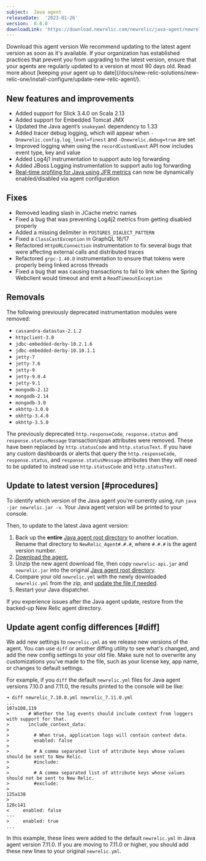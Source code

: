 ```yaml
---
subject:  Java agent
releaseDate:  '2023-01-26'
version:  8.0.0
downloadLink: 'https://download.newrelic.com/newrelic/java-agent/newrelic-agent/8.0.0/'
---
```

<ButtonGroup>
  <ButtonLink
    role="button"
    to="https://download.newrelic.com/newrelic/java-agent/newrelic-agent/8.0.0/"
    variant="primary"
  >
    Download this agent version
  </ButtonLink>
</ButtonGroup>

<Callout variant="important">
We recommend updating to the latest agent version as soon as it's available. If your organization has established practices that prevent you from upgrading to the latest version, ensure that your agents are regularly updated to a version at most 90 days old. Read more about [keeping your agent up to date](/docs/new-relic-solutions/new-relic-one/install-configure/update-new-relic-agent/).
</Callout>

## New features and improvements

- Added support for Slick 3.4.0 on Scala 2.13
- Added support for Embedded Tomcat JMX
- Updated the Java agent’s `snakeyaml` dependency to 1.33
- Added tracer debug logging, which will appear when `-Dnewrelic.config.log_level=finest` 
and `-Dnewrelic.debug=true` are set
- Improved logging when using the `recordCustomEvent` API now includes event type, key and value
- Added Log4j1 instrumentation to support auto log forwarding
- Added JBoss Logging instrumentation to support auto log forwarding
- [Real-time profiling for Java using JFR metrics](https://docs.newrelic.com/docs/apm/agents/java-agent/features/real-time-profiling-java-using-jfr-metrics/) can now be dynamically enabled/disabled via agent configuration

## Fixes

- Removed leading slash in JCache metric names
- Fixed a bug that was preventing Log4j2 metrics from getting disabled properly
- Added a missing delimiter in `POSTGRES_DIALECT_PATTERN`
- Fixed a `ClassCastException` in GraphQL 16/17
- Refactored `HttpURLConnection` instrumentation to fix several bugs that were affecting external calls and distributed traces
- Refactored `grpc-1.40.0` instrumentation to ensure that tokens were properly being linked across threads
- Fixed a bug that was causing transactions to fail to link when the Spring Webclient would timeout and emit a `ReadTimeoutException`

## Removals

The following previously deprecated instrumentation modules were removed:
- `cassandra-datastax-2.1.2`
- `httpclient-3.0`
- `jdbc-embedded-derby-10.2.1.6`
- `jdbc-embedded-derby-10.10.1.1`
- `jetty-7`
- `jetty-7.6`
- `jetty-9`
- `jetty-9.0.4`
- `jetty-9.1`
- `mongodb-2.12`
- `mongodb-2.14`
- `mongodb-3.0`
- `okhttp-3.0.0`
- `okhttp-3.4.0`
- `okhttp-3.5.0`

The previously deprecated `http.responseCode`, `response.status` and `response.statusMessage` transaction/span attributes were removed. These have been replaced by `http.statusCode` and `http.statusText`. If you have any custom dashboards or alerts that query the `http.responseCode`, `response.status`, and `response.statusMessage` attributes then they will need to be updated to instead use `http.statusCode` and `http.statusText`.

## Update to latest version [#procedures]

To identify which version of the Java agent you're currently using, run `java -jar newrelic.jar -v`. Your Java agent version will be printed to your console.

Then, to update to the latest Java agent version:

1. Back up the **entire** [Java agent root directory](/docs/agents/manage-apm-agents/troubleshooting/find-agent-root-directory#java-agent) to another location. Rename that directory to `NewRelic_Agent#.#.#`, where `#.#.#` is the agent version number.
2. [Download the agent.](/docs/release-notes/agent-release-notes/java-release-notes)
3. Unzip the new agent download file, then copy `newrelic-api.jar` and `newrelic.jar` into the original [Java agent root directory](/docs/agents/manage-apm-agents/troubleshooting/find-agent-root-directory#java-agent).
4. Compare your old `newrelic.yml` with the newly downloaded `newrelic.yml` from the zip, and [update the file if needed](#diff).
5. Restart your Java dispatcher.

If you experience issues after the Java agent update, restore from the backed-up New Relic agent directory.

## Update agent config differences [#diff]

We add new settings to `newrelic.yml` as we release new versions of the agent. You can use `diff` or another diffing utility to see what's changed, and add the new config settings to your old file. Make sure not to overwrite any customizations you've made to the file, such as your license key, app name, or changes to default settings.

For example, if you `diff` the default `newrelic.yml` files for Java agent versions 7.10.0 and 7.11.0, the results printed to the console will be like:

```
➜ diff newrelic_7.10.0.yml newrelic_7.11.0.yml
...
107a108,119
>       # Whether the log events should include context from loggers with support for that.
>       include_context_data:
>
>         # When true, application logs will contain context data.
>         enabled: false
>
>         # A comma separated list of attribute keys whose values should be sent to New Relic.
>         #include:
>
>         # A comma separated list of attribute keys whose values should not be sent to New Relic.
>         #exclude:
>
125a138
>
128c141
<     enabled: false
---
>     enabled: true
...
```

In this example, these lines were added to the default `newrelic.yml` in Java agent version 7.11.0. If you are moving to 7.11.0 or higher, you should add these new lines to your original `newrelic.yml`.
